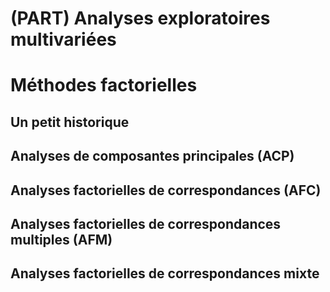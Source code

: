 
# (PART) Analyses exploratoires multivariées {-}

# Méthodes factorielles {#chap10}

## Un petit historique {#sect101}

## Analyses de composantes principales (ACP) {#sect102}

## Analyses factorielles de correspondances (AFC)  {#sect103}

## Analyses factorielles de correspondances multiples (AFM)  {#sect104}

## Analyses factorielles de correspondances mixte  {#sect105}
